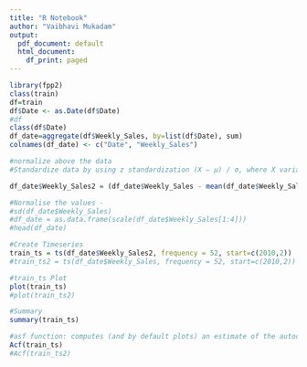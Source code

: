 ```yaml
---
title: "R Notebook"
author: "Vaibhavi Mukadam"
output:
  pdf_document: default
  html_document:
    df_print: paged
---
```

```r
library(fpp2)
class(train)
df=train
df$Date <- as.Date(df$Date)
#df
class(df$Date)
df_date=aggregate(df$Weekly_Sales, by=list(df$Date), sum)
colnames(df_date) <- c("Date", "Weekly_Sales")

#normalize above the data 
#Standardize data by using z standardization (X – μ) / σ, where X variable, μ mean and σ is the sd

df_date$Weekly_Sales2 = (df_date$Weekly_Sales - mean(df_date$Weekly_Sales)) / sd(df_date$Weekly_Sales)

#Normalise the values - 
#sd(df_date$Weekly_Sales)
#df_date = as.data.frame(scale(df_date$Weekly_Sales[1:4]))
#head(df_date)

#Create Timeseries
train_ts = ts(df_date$Weekly_Sales2, frequency = 52, start=c(2010,2))
#train_ts2 = ts(df_date$Weekly_Sales, frequency = 52, start=c(2010,2))

#train_ts Plot 
plot(train_ts)
#plot(train_ts2)

#Summary
summary(train_ts)

#asf function: computes (and by default plots) an estimate of the autocorrelation function of a univariate time series.
Acf(train_ts)
#Acf(train_ts2)

```
